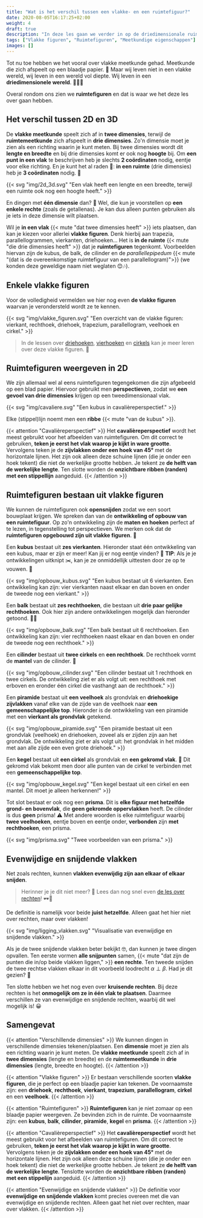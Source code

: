 ```yaml
---
title: "Wat is het verschil tussen een vlakke- en een ruimtefiguur?"
date: 2020-08-05T16:17:25+02:00
weight: 4
draft: true
description: "In deze les gaan we verder in op de driedimensionale ruimte. We bekijken het verschil tussen vlakke figuren en ruimtefiguren. Denk hierbij aan vierkanten, kubussen, cirkels, cilinders, driehoeken, prisma's... Daarnaast bekijken we ook enkele eigenschappen die alleen gelden in de ruimte (zoals kruisende rechten). Ten slotte komen perspectieven en ontwikkelingen van ruimtefiguren ook kort aan bod."
tags: ["Vlakke figuren", "Ruimtefiguren", "Meetkundige eigenschappen"]
images: []
---
```

Tot nu toe hebben we het vooral over vlakke meetkunde gehad. Meetkunde die zich afspeelt op een blaadje papier. 📝 Maar wij leven niet in een vlakke wereld, wij leven in een wereld vol diepte. Wij leven in een **driedimensionele wereld**. 🌱🐘🧍

Overal rondom ons zien we **ruimtefiguren** en dat is waar we het deze les over gaan hebben.

## Het verschil tussen 2D en 3D
De **vlakke meetkunde** speelt zich af in **twee dimensies**, terwijl de **ruimtemeetkunde** zich afspeelt in **drie dimensies**. Zo'n dimensie moet je zien als een richting waarin je kunt meten. Bij twee dimensies wordt dit **lengte en breedte** en bij drie dimensies komt er ook nog **hoogte** bij. Om **een punt in een vlak** te beschrijven heb je slechts **2 coördinaten** nodig, eentje voor elke richting. En je kunt het al raden 💭: **in een ruimte** (drie dimensies) heb je **3 coördinaten** nodig. 🤯

{{< svg "img/2d_3d.svg" "Een vlak heeft een lengte en een breedte, terwijl een ruimte ook nog een hoogte heeft." >}}

En dingen met **één dimensie** dan? 🤔 Wel, die kun je voorstellen op **een enkele rechte** (zoals de getallenas). Je kan dus alleen punten gebruiken als je iets in deze dimensie wilt plaatsen. 

Wil je **in een vlak** {{< mute "dat twee dimensies heeft" >}} iets plaatsen, dan kan je kiezen voor allerlei **vlakke figuren**. Denk hierbij aan trapezia, parallellogrammen, vierkanten, driehoeken... Het is **in de ruimte** {{< mute "die drie dimensies heeft" >}} dat je **ruimtefiguren** tegenkomt. Voorbeelden hiervan zijn de kubus, de balk, de cilinder en de *parallellepipedum* {{< mute "(dat is de overeenkomstige ruimtefiguur van een parallellogram)">}} (we konden deze geweldige naam niet weglaten 😊🎶). 

## Enkele vlakke figuren
Voor de volledigheid vermelden we hier nog even **de vlakke figuren** waarvan je verondersteld wordt ze te kennen. 

{{< svg "img/vlakke_figuren.svg" "Een overzicht van de vlakke figuren: vierkant, rechthoek, driehoek, trapezium, parallellogram, veelhoek en cirkel." >}}

> In de lessen over [driehoeken](../driehoeken), [vierhoeken](../vierhoeken) en [cirkels](../cirkels) kan je meer leren over deze vlakke figuren. 🙌

## Ruimtefiguren weergeven in 2D
We zijn allemaal wel al eens ruimtefiguren tegengekomen die zijn afgebeeld op een blad papier. Hiervoor gebruikt men **perspectieven**, zodat we **een gevoel van drie dimensies** krijgen op een tweedimensionaal vlak. 

{{< svg "img/cavaliere.svg" "Een kubus in cavalièreperspectief." >}}

Elke (stippel)lijn noemt men een **ribbe** {{< mute "van de kubus" >}}.

{{< attention "Cavalièreperspectief" >}}
Het **cavalièreperspectief** wordt het meest gebruikt voor het afbeelden van ruimtefiguren. Om dit correct te gebruiken, **teken je eerst het vlak waarop je kijkt in ware grootte**. Vervolgens teken je de **zijvlakken onder een hoek van 45°** met de horizontale lijnen. Het zijn ook alleen deze schuine lijnen (die je onder een hoek tekent) die niet de werkelijke grootte hebben. Je tekent ze **de helft van de werkelijke lengte**. Ten slotte worden de **onzichtbare ribben (randen) met een stippellijn** aangeduid.
{{< /attention >}}

## Ruimtefiguren bestaan uit vlakke figuren
We kunnen de ruimtefiguren ook **opensnijden** zodat we een soort bouwplaat krijgen. We spreken dan van de **ontwikkeling of opbouw van een ruimtefiguur**. Op zo'n ontwikkeling zijn de **maten en hoeken** perfect af te lezen, in tegenstelling tot perspectieven. We merken ook dat de **ruimtefiguren opgebouwd zijn uit vlakke figuren**. 🤯

Een **kubus** bestaat uit **zes vierkanten**. Hieronder staat één ontwikkeling van een kubus, maar er zijn er meer! Kan jij er nog eentje vinden? 🧐 **TIP**: Als je je ontwikkelingen uitknipt ✂️, kan je ze onmiddellijk uittesten door ze op te vouwen. 💪

{{< svg "img/opbouw_kubus.svg" "Een kubus bestaat uit 6 vierkanten. Een ontwikkeling kan zijn: vier vierkanten naast elkaar en dan boven en onder de tweede nog een vierkant." >}}

Een **balk** bestaat uit **zes rechthoeken**, die bestaan uit **drie paar gelijke rechthoeken**. Ook hier zijn andere ontwikkelingen mogelijk dan hieronder getoond. 🕵️‍♀️

{{< svg "img/opbouw_balk.svg" "Een balk bestaat uit 6 rechthoeken. Een ontwikkeling kan zijn: vier rechthoeken naast elkaar en dan boven en onder de tweede nog een rechthoek." >}}

Een **cilinder** bestaat uit **twee cirkels** en **een rechthoek**. De rechthoek vormt de **mantel** van de cilinder. 🧥

{{< svg "img/opbouw_cilinder.svg" "Een cilinder bestaat uit 1 rechthoek en twee cirkels. De ontwikkeling ziet er als volgt uit: een rechthoek met erboven en eronder één cirkel die vasthangt aan de rechthoek." >}}

Een **piramide** bestaat uit **een veelhoek** als grondvlak en **driehoekige zijvlakken** vanaf elke van de zijde van de veelhoek naar **een gemeenschappelijke top**. Hieronder is de ontwikkeling van een piramide met een **vierkant als grondvlak** getekend.

{{< svg "img/opbouw_piramide.svg" "Een piramide bestaat uit een grondvlak (veelhoek) en driehoeken, zoveel als er zijden zijn aan het grondvlak. De ontwikkeling ziet er als volgt uit: het grondvlak in het midden met aan alle zijde een even grote driehoek." >}}

Een **kegel** bestaat uit **een cirkel** als grondvlak en **een gekromd vlak**. 🍦 Dit gekromd vlak bekomt men door alle punten van de cirkel te verbinden met een **gemeenschappelijke top**.

{{< svg "img/opbouw_kegel.svg" "Een kegel bestaat uit een cirkel en een mantel. Dit moet je alleen herkennen!" >}}

Tot slot bestaat er ook nog een **prisma**. Dit is **elke figuur met hetzelfde grond- en bovenvlak**, die **geen gekromde oppervlakken** heeft. De cilinder is dus **geen** prisma! ⚠️ Met andere woorden is elke ruimtefiguur waarbij **twee veelhoeken**, eentje boven en eentje onder, **verbonden** zijn **met rechthoeken**, een prisma.

{{< svg "img/prisma.svg" "Twee voorbeelden van een prisma." >}}

## Evenwijdige en snijdende vlakken
Net zoals rechten, kunnen **vlakken evenwijdig zijn aan elkaar of elkaar snijden**.

> Herinner je je dit niet meer? 🤔 Lees dan nog snel even [de les over rechten](../rechten)! 🕶️📏

De definitie is namelijk voor beide **juist hetzelfde**. Alleen gaat het hier niet over rechten, maar over vlakken!

{{< svg "img/ligging_vlakken.svg" "Visualisatie van evenwijdige en snijdende vlakken." >}}

Als je de twee snijdende vlakken beter bekijkt 🤓, dan kunnen je twee dingen opvallen. Ten eerste vormen **alle snijpunten** samen, {{< mute "dat zijn de punten die in/op beide vlakken liggen," >}} **een rechte**. Ten tweede snijden de twee rechtse vlakken elkaar in dit voorbeeld loodrecht $\alpha \perp \beta$. Had je dit gezien? 👀

Ten slotte hebben we het nog even over **kruisende rechten**. Bij deze rechten is het **onmogelijk om ze in één vlak te plaatsen**. Daarmee verschillen ze van evenwijdige en snijdende rechten, waarbij dit wel mogelijk is! 😀

## Samengevat
{{< attention "Verschillende dimensies" >}}
We kunnen dingen in verschillende dimensies tekenen/plaatsen. Een **dimensie** moet je zien als een richting waarin je kunt meten. De **vlakke meetkunde** speelt zich af in **twee dimensies** (lengte en breedte) en de **ruimtemeetkunde** in **drie dimensies** (lengte, breedte en hoogte).
{{< /attention >}}

{{< attention "Vlakke figuren" >}}
Er bestaan verschillende soorten **vlakke figuren**, die je perfect op een blaadje papier kan tekenen. De voornaamste zijn: een **driehoek**, **rechthoek**, **vierkant**, **trapezium**, **parallellogram**, **cirkel** en een **veelhoek**.
{{< /attention >}}

{{< attention "Ruimtefiguren" >}}
**Ruimtefiguren** kan je niet zomaar op een blaadje papier weergeven. Ze bevinden zich in de ruimte. De voornaamste zijn: een **kubus**, **balk**, **cilinder**, **piramide**, **kegel** en **prisma**.
{{< /attention >}}

{{< attention "Cavalièreperspectief" >}}
Het **cavalièreperspectief** wordt het meest gebruikt voor het afbeelden van ruimtefiguren. Om dit correct te gebruiken, **teken je eerst het vlak waarop je kijkt in ware grootte**. Vervolgens teken je de **zijvlakken onder een hoek van 45°** met de horizontale lijnen. Het zijn ook alleen deze schuine lijnen (die je onder een hoek tekent) die niet de werkelijke grootte hebben. Je tekent ze **de helft van de werkelijke lengte**. Tenslotte worden de **onzichtbare ribben (randen) met een stippelijn** aangeduid.
{{< /attention >}}

{{< attention "Evenwijdige en snijdende vlakken" >}}
De definitie voor **evenwijdige en snijdende vlakken** komt precies overeen met die van evenwijdige en snijdende rechten. Alleen gaat het niet over rechten, maar over vlakken.
{{< /attention >}}